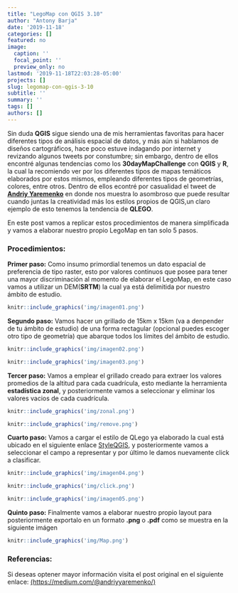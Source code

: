 ```yaml
---
title: "LegoMap con QGIS 3.10"
author: "Antony Barja"
date: '2019-11-18'
categories: []
featured: no
image:
  caption: ''
  focal_point: ''
  preview_only: no
lastmod: '2019-11-18T22:03:28-05:00'
projects: []
slug: legomap-con-qgis-3-10
subtitle: ''
summary: ''
tags: []
authors: []
---
```

Sin duda **QGIS** sigue siendo una de mis herramientas favoritas para hacer diferentes tipos de análisis espacial de datos, y más aún si hablamos de diseños cartográficos, hace poco estuve indagando por internet y revizando algunos tweets por constumbre; sin embargo, dentro de ellos encontré algunas tendencias como los **30dayMapChallenge** con **QGIS** y **R**, la cual la recomiendo ver por los diferentes tipos de mapas temáticos elaborados por estos mismos, empleando diferentes tipos de geometrías, colores, entre otros. Dentro de ellos econtré por casualidad el tweet de [**Andriy Yaremenko**](https://twitter.com/AndriyYaremenko/status/1187860764759154689) en donde nos muestra lo asombroso que puede resultar cuando juntas la creatividad más los estilos propios de QGIS,un claro ejemplo de esto tenemos la tendencia de **QLEGO**.

En este post vamos a replicar estos procedimientos de manera simplificada y vamos a elaborar nuestro propio LegoMap en tan solo 5 pasos.

### **Procedimientos:**
**Primer paso:** Como insumo primordial tenemos un dato espacial de preferencia de tipo raster, esto por valores continuos que posee para tener una mayor discriminación al momento de elaborar el LegoMap, en este caso vamos a utilizar un DEM(**SRTM**) la cual ya está delimitida por nuestro ámbito de estudio.

```r
knitr::include_graphics('img/imagen01.png')
```

**Segundo paso:** Vamos hacer un grillado de 15km x 15km (va a denpender de tu ámbito de estudio) de una forma rectagular (opcional puedes escoger otro tipo de geometría) que abarque todos los límites del ámbito de estudio.

```r
knitr::include_graphics('img/imagen02.png')
```

```r
knitr::include_graphics('img/imagen03.png')
```

**Tercer paso:** Vamos a emplear el grillado creado para extraer los valores promedios de la altitud para cada cuadrícula, esto mediante la herramienta **estadística zonal**, y posteriormente vamos a seleccionar y eliminar los valores vacios de cada cuadrícula.

```r
knitr::include_graphics('img/zonal.png')
```

```r
knitr::include_graphics('img/remove.png')
```

**Cuarto paso:** Vamos a cargar el estilo de QLego ya elaborado la cual está ubicado en el siguiente enlace [StyleQGIS](https://github.com/barja8/SytlesQGIS/raw/master/QLEGO.zip), y posteriormente vamos a seleccionar el campo a representar y por último le damos nuevamente click a clasificar.

```r
knitr::include_graphics('img/imagen04.png')
```

```r
knitr::include_graphics('img/click.png')
```

```r
knitr::include_graphics('img/imagen05.png')
```


**Quinto paso:** Finalmente vamos a elaborar nuestro propio layout para posteriormente exportalo en un formato **.png** o **.pdf** como se muestra en la siguiente imágen

```r
knitr::include_graphics('img/Map.png')
```

### **Referencias:**

Si deseas optener mayor información visita el post original en el siguiente enlace: 
[(https://medium.com/@andriyyaremenko/)](https://medium.com/@andriyyaremenko/how-to-create-lego-map-style-in-qgis-a8ecf42d02ef)









